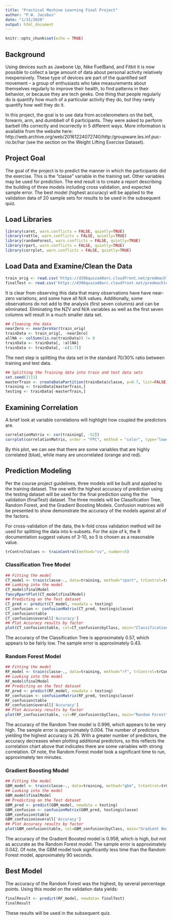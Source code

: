 ```yaml
---
title: "Practical Machine Learning Final Project"
author: "P.W. Jacobus"
date: "1/31/2020"
output: html_document
---
```


```r
knitr::opts_chunk$set(echo = TRUE)
```

## Background 
Using devices such as Jawbone Up, Nike FuelBand, and Fitbit it is now possible to collect a large amount of data about personal activity relatively inexpensively. These type of devices are part of the quantified self movement – a group of enthusiasts who take measurements about themselves regularly to improve their health, to find patterns in their behavior, or because they are tech geeks. One thing that people regularly do is quantify how much of a particular activity they do, but they rarely quantify how well they do it. 

In this project, the goal is to use data from accelerometers on the belt, forearm, arm, and dumbbell of 6 participants. They were asked to perform barbell lifts correctly and incorrectly in 5 different ways. More information is available from the website here: http://web.archive.org/web/20161224072740/http:/groupware.les.inf.puc-rio.br/har (see the section on the Weight Lifting Exercise Dataset).

## Project Goal
The goal of the project is to predict the manner in which the participants did the exercise. This is the "classe" variable in the training set. Other variables may be used for prediction. The end result is to create a report describing the building of three models including cross validation, and expected sample error.  The best model (highest accuracy) will be applied to the validation data of 20 sample sets for results to be used in the subsequent quiz.

## Load Libraries
```r
library(caret, warn.conflicts = FALSE, quietly=TRUE)
library(rattle, warn.conflicts = FALSE, quietly=TRUE)
library(randomForest, warn.conflicts = FALSE, quietly=TRUE)
library(rpart, warn.conflicts = FALSE, quietly=TRUE)
library(corrplot, warn.conflicts = FALSE, quietly=TRUE)
```

## Load Data and Examine/Clean the Data
```r
train_orig <- read.csv('https://d396qusza40orc.cloudfront.net/predmachlearn/pml-training.csv', header = TRUE)
finalTest <- read.csv('https://d396qusza40orc.cloudfront.net/predmachlearn/pml-testing.csv', header = TRUE)
```
It is clear from observing this data that many observations have have near-zero variations, and some have all N/A values. Additionally, some observations do not add to the analysis (first seven columns) and can be eliminated. Eliminating the NZV and N/A variables as well as the first seven columns will result in a much smaller data set.

```r
## Cleaning the data
nearZero <- nearZeroVar(train_orig)
trainData <- train_orig[, -nearZero]
allNA <- colSums(is.na(trainData)) != 0
trainData <- trainData[, !allNA]
trainData <- trainData[, -c(1:7)]
```
The next step is splitting the data set in the standard 70/30% ratio between training and test data.
```r
## Splitting the Training data into train and test data sets
set.seed(1111)
masterTrain <- createDataPartition(trainData$classe, p=0.7, list=FALSE)
training <- trainData[masterTrain,]
testing <- trainData[-masterTrain,]
```

## Examining Correlation
A brief look at variable correlations will highlight how coupled the predictors are.
```r
correlationMatrix <- cor(training[, -52])
corrplot(correlationMatrix, order = "FPC", method = "color", type="lower")
```

By this plot, we can see that there are some variables that are highly correlated (blue), while many are uncorrelated (orange and red).

## Prediction Modeling
Per the course project guidelines, three models will be built and applied to the training dataset.  The one with the highest accuracy of prediction using the testing dataset will be used for the final prediction using the the validation (finalTest) dataset. The three models will be Classification Tree, Random Forest, and the Gradient Boosting  Models. Confusion matrices will be presented to show demonstrate the accuracy of the models against all of the factors.

For cross-validation of the data, the k-fold cross validation method will be used for splitting the data into k-subsets. For the size of k, the R documentation suggest values of 3-10, so 5 is chosen as a reasonable value.
```r
trControlValues <- trainControl(method="cv", number=5)
```

### Classification Tree Model
```r
## Fitting the model
CT_model <- train(classe~., data=training, method="rpart", trControl=trControlValues)
## Looking into the model
CT_model$finalModel
fancyRpartPlot(CT_model$finalModel)
## Predicting on the Test dataset
CT_pred <- predict(CT_model, newdata = testing)
CT_confusion <- confusionMatrix(CT_pred, testing$classe)
CT_confusion$table
CT_confusion$overall['Accuracy']
## Plot Accuracy results by factor
plot(CT_confusion$table, col=CT_confusion$byClass, main="Classification Tree")
```

The accuracy of the Classification Tree is approximately 0.57, which appears to be fairly low. The sample error is approximately 0.43.

### Random Forest Model
``` r
## Fitting the model
RF_model <- train(classe~., data=training, method="rf", trControl=trControlValues)
## Looking into the model
RF_model$finalModel
## Predicting on the Test dataset
RF_pred <- predict(RF_model, newdata = testing)
RF_confusion <- confusionMatrix(RF_pred, testing$classe)
RF_confusion$table
RF_confusion$overall['Accuracy']
## Plot Accuracy results by factor
plot(RF_confusion$table, col=RF_confusion$byClass, main="Random Forest")
```

The accuracy of the Random Tree model is 0.996, which appears to be very high. The sample error is approximately 0.004. The number of predictors yielding the highest accuracy is 26. With a greater number of predictors, the accuracy decreases when plotting additional predictors, so this reflects the correlation chart above that indicates there are some variables with strong correlation. Of note, the Random Forest model took a significant time to run, approximately ten minutes.

### Gradient Boosting Model
``` r
## Fitting the model
GBM_model <- train(classe~., data=training, method="gbm", trControl=trControlValues, verbose = FALSE)
## Looking into the model
GBM_model$finalModel
## Predicting on the Test dataset
GBM_pred <- predict(GBM_model, newdata = testing)
GBM_confusion <- confusionMatrix(GBM_pred, testing$classe)
GBM_confusion$table
GBM_confusion$overall['Accuracy']
## Plot Accuracy results by factor
plot(GBM_confusion$table, col=GBM_confusion$byClass, main="Gradient Boosting")
```

The accuracy of the Gradient Boosted model is 0.958, which is high, but not as accurate as the Random Forest model.  The sample error is approximately 0.042. Of note, the GBM model took significantly less time than the Random Forest model, approximately 90 seconds.

## Best Model
The accuracy of the Random Forest was the highest, by several percentage points.  Using this model on the validation data yields:
```r
finalResult <- predict(RF_model, newdata= finalTest)
finalResult
```
These results will be used in the subsequent quiz.